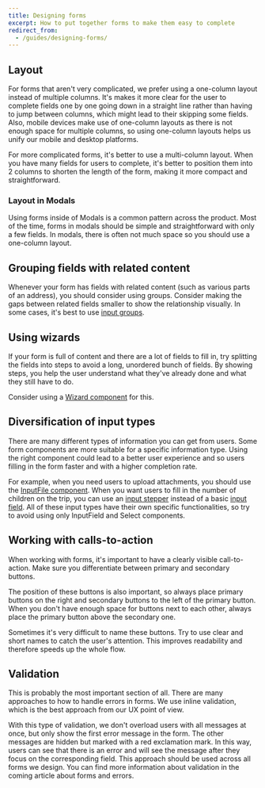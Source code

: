 ```yaml
---
title: Designing forms
excerpt: How to put together forms to make them easy to complete
redirect_from:
  - /guides/designing-forms/
---
```


## Layout

For forms that aren't very complicated,
we prefer using a one-column layout instead of multiple columns.
It's makes it more clear for the user to complete fields one by one
going down in a straight line rather than having to jump between columns,
which might lead to their skipping some fields.
Also, mobile devices make use of one-column layouts
as there is not enough space for multiple columns,
so using one-column layouts helps us unify our mobile and desktop platforms.

For more complicated forms, it's better to use a multi-column layout.
When you have many fields for users to complete,
it's better to position them into 2 columns to shorten the length of the form,
making it more compact and straightforward.

### Layout in Modals

Using forms inside of Modals is a common pattern across the product.
Most of the time, forms in modals should be simple and straightforward with only a few fields.
In modals, there is often not much space so you should use a one-column layout.

## Grouping fields with related content

Whenever your form has fields with related content (such as various parts of an address),
you should consider using groups.
Consider making the gaps between related fields smaller to show the relationship visually.
In some cases, it's best to use [input groups](/components/input/inputgroup/).

## Using wizards

If your form is full of content and there are a lot of fields to fill in,
try splitting the fields into steps to avoid a long, unordered bunch of fields.
By showing steps, you help the user understand what they've already done and what they still have to do.

Consider using a [Wizard component](/components/progress-indicators/wizard/) for this.

## Diversification of input types

There are many different types of information you can get from users.
Some form components are more suitable for a specific information type.
Using the right component could lead to a better user experience
and so users filling in the form faster and with a higher completion rate.

For example, when you need users to upload attachments,
you should use the [InputFile component](/components/input/inputfile/).
When you want users to fill in the number of children on the trip,
you can use an [input stepper](/components/input/inputstepper/)
instead of a basic [input field](/components/input/inputfield/).
All of these input types have their own specific functionalities,
so try to avoid using only InputField and Select components.

## Working with calls-to-action

When working with forms, it's important to have a clearly visible call-to-action.
Make sure you differentiate between primary and secondary buttons.

The position of these buttons is also important,
so always place primary buttons on the right
and secondary buttons to the left of the primary button.
When you don't have enough space for buttons next to each other,
always place the primary button above the secondary one.

Sometimes it's very difficult to name these buttons.
Try to use clear and short names to catch the user's attention.
This improves readability and therefore speeds up the whole flow.

## Validation

This is probably the most important section of all.
There are many approaches to how to handle errors in forms.
We use inline validation, which is the best approach from our UX point of view.

With this type of validation, we don't overload users with all messages at once,
but only show the first error message in the form.
The other messages are hidden but marked with a red exclamation mark.
In this way, users can see that there is an error
and will see the message after they focus on the corresponding field.
This approach should be used across all forms we design.
You can find more information about validation in the coming article about forms and errors.
